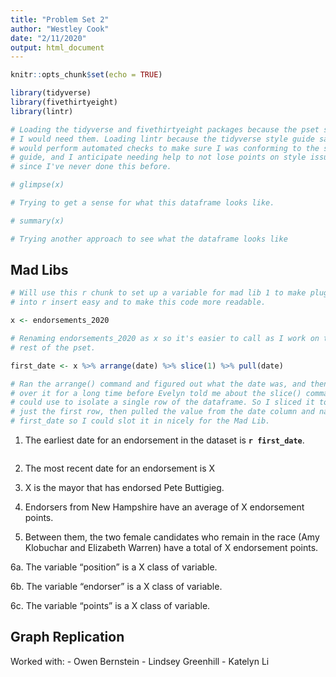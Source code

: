 ```yaml
---
title: "Problem Set 2"
author: "Westley Cook"
date: "2/11/2020"
output: html_document
---
```


```r
knitr::opts_chunk$set(echo = TRUE)

library(tidyverse)
library(fivethirtyeight)
library(lintr)

# Loading the tidyverse and fivethirtyeight packages because the pset said
# I would need them. Loading lintr because the tidyverse style guide said it
# would perform automated checks to make sure I was conforming to the style
# guide, and I anticipate needing help to not lose points on style issues
# since I've never done this before.

```


```r

# glimpse(x)

# Trying to get a sense for what this dataframe looks like.

# summary(x)

# Trying another approach to see what the dataframe looks like

```


## Mad Libs

```r

# Will use this r chunk to set up a variable for mad lib 1 to make plugging
# into r insert easy and to make this code more readable.

x <- endorsements_2020

# Renaming endorsements_2020 as x so it's easier to call as I work on the
# rest of the pset.

first_date <- x %>% arrange(date) %>% slice(1) %>% pull(date)

# Ran the arrange() command and figured out what the date was, and then labored
# over it for a long time before Evelyn told me about the slice() command I
# could use to isolate a single row of the dataframe. So I sliced it to keep
# just the first row, then pulled the value from the date column and named it
# first_date so I could slot it in nicely for the Mad Lib.

```

1. The earliest date for an endorsement in the dataset is **`r first_date`**.

```r

```

2. The most recent date for an endorsement is X

3. X is the mayor that has endorsed Pete Buttigieg.

4. Endorsers from New Hampshire have an average of X endorsement points.

5. Between them, the two female candidates who remain in the race (Amy Klobuchar and Elizabeth Warren) have a total of X endorsement points.

6a. The variable “position” is a X class of variable.

6b. The variable “endorser” is a X class of variable.

6c. The variable “points” is a X class of variable.



## Graph Replication





Worked with:
- Owen Bernstein
- Lindsey Greenhill
- Katelyn Li